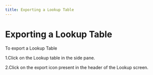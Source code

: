```yaml
---
title: Exporting a Lookup Table
---
```


# Exporting a Lookup Table

To export a Lookup Table

1.Click on the Lookup table in the side pane.

2.Click on the export icon present in the header of the Lookup screen.

<figure>
  <img src="/img/assets/Lookup-Export.gif" alt=""></img>
  <figcaption></figcaption>
</figure>
